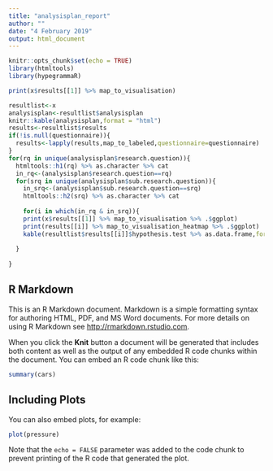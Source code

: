```yaml
---
title: "analysisplan_report"
author: ""
date: "4 February 2019"
output: html_document
---
```



```r
knitr::opts_chunk$set(echo = TRUE)
library(htmltools)
library(hypegrammaR)


```

```r

print(x$results[[1]] %>% map_to_visualisation)
```

```r
resultlist<-x
analysisplan<-resultlist$analysisplan
knitr::kable(analysisplan,format = "html")
results<-resultlist$results
if(!is.null(questionnaire)){
  results<-lapply(results,map_to_labeled,questionnaire=questionnaire)
}
for(rq in unique(analysisplan$research.question)){
  htmltools::h1(rq) %>% as.character %>% cat
  in_rq<-(analysisplan$research.question==rq)
  for(srq in unique(analysisplan$sub.research.question)){
    in_srq<-(analysisplan$sub.research.question==srq)
    htmltools::h2(srq) %>% as.character %>% cat
    
    for(i in which(in_rq & in_srq)){
    print(x$results[[1]] %>% map_to_visualisation %>% .$ggplot)
    print(results[[i]] %>% map_to_visualisation_heatmap %>% .$ggplot)
    kable(resultlist$results[[i]]$hypothesis.test %>% as.data.frame,format="html")    }
    
  }
  
}


```

## R Markdown


This is an R Markdown document. Markdown is a simple formatting syntax for authoring HTML, PDF, and MS Word documents. For more details on using R Markdown see <http://rmarkdown.rstudio.com>.

When you click the **Knit** button a document will be generated that includes both content as well as the output of any embedded R code chunks within the document. You can embed an R code chunk like this:

```r
summary(cars)
```

## Including Plots

You can also embed plots, for example:

```r
plot(pressure)
```

Note that the `echo = FALSE` parameter was added to the code chunk to prevent printing of the R code that generated the plot.
